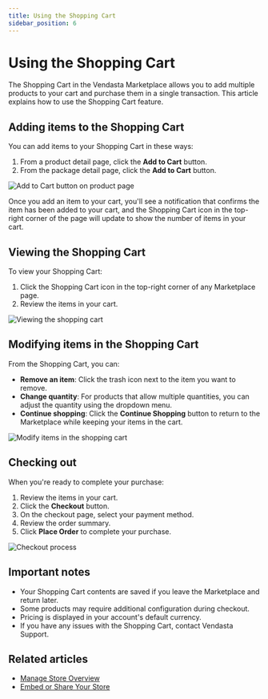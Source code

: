 ```yaml
---
title: Using the Shopping Cart
sidebar_position: 6
---
```


# Using the Shopping Cart

The Shopping Cart in the Vendasta Marketplace allows you to add multiple products to your cart and purchase them in a single transaction. This article explains how to use the Shopping Cart feature.

## Adding items to the Shopping Cart

You can add items to your Shopping Cart in these ways:

1. From a product detail page, click the **Add to Cart** button.
2. From the package detail page, click the **Add to Cart** button.

![Add to Cart button on product page](./img/shopping-cart/shopping-cart-1.jpg)

Once you add an item to your cart, you'll see a notification that confirms the item has been added to your cart, and the Shopping Cart icon in the top-right corner of the page will update to show the number of items in your cart.

## Viewing the Shopping Cart

To view your Shopping Cart:

1. Click the Shopping Cart icon in the top-right corner of any Marketplace page.
2. Review the items in your cart.

![Viewing the shopping cart](./img/shopping-cart/shopping-cart-2.jpg)

## Modifying items in the Shopping Cart

From the Shopping Cart, you can:

- **Remove an item**: Click the trash icon next to the item you want to remove.
- **Change quantity**: For products that allow multiple quantities, you can adjust the quantity using the dropdown menu.
- **Continue shopping**: Click the **Continue Shopping** button to return to the Marketplace while keeping your items in the cart.

![Modify items in the shopping cart](./img/shopping-cart/shopping-cart-3.jpg)

## Checking out

When you're ready to complete your purchase:

1. Review the items in your cart.
2. Click the **Checkout** button.
3. On the checkout page, select your payment method.
4. Review the order summary.
5. Click **Place Order** to complete your purchase.

![Checkout process](./img/shopping-cart/shopping-cart-4.jpg)

## Important notes

- Your Shopping Cart contents are saved if you leave the Marketplace and return later.
- Some products may require additional configuration during checkout.
- Pricing is displayed in your account's default currency.
- If you have any issues with the Shopping Cart, contact Vendasta Support.

## Related articles

- [Manage Store Overview](/marketplace/marketplace-manage-store/manage-store-overview)
- [Embed or Share Your Store](/marketplace/marketplace-manage-store/embed-or-share-your-store)